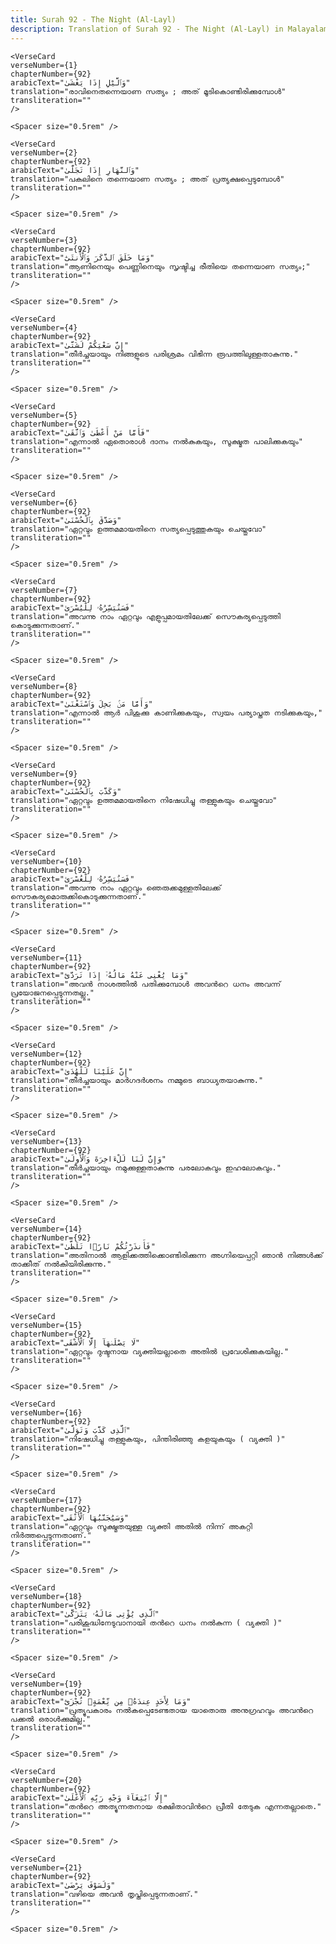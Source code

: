 ```yaml
---
title: Surah 92 - The Night (Al-Layl)  
description: Translation of Surah 92 - The Night (Al-Layl) in Malayalam
---
```







    <VerseCard 
    verseNumber={1}
    chapterNumber={92}
    arabicText="وَٱلَّيْلِ إِذَا يَغْشَىٰ"
    translation="രാവിനെതന്നെയാണ സത്യം ; അത്‌ മൂടികൊണ്ടിരിക്കുമ്പോള്‍"
    transliteration=""
    />

    <Spacer size="0.5rem" />
                
    <VerseCard 
    verseNumber={2}
    chapterNumber={92}
    arabicText="وَٱلنَّهَارِ إِذَا تَجَلَّىٰ"
    translation="പകലിനെ തന്നെയാണ സത്യം ; അത്‌ പ്രത്യക്ഷപ്പെടുമ്പോള്‍"
    transliteration=""
    />

    <Spacer size="0.5rem" />
                
    <VerseCard 
    verseNumber={3}
    chapterNumber={92}
    arabicText="وَمَا خَلَقَ ٱلذَّكَرَ وَٱلْأُنثَىٰٓ"
    translation="ആണിനെയും പെണ്ണിനെയും സൃഷ്ടിച്ച രീതിയെ തന്നെയാണ സത്യം;"
    transliteration=""
    />

    <Spacer size="0.5rem" />
                
    <VerseCard 
    verseNumber={4}
    chapterNumber={92}
    arabicText="إِنَّ سَعْيَكُمْ لَشَتَّىٰ"
    translation="തീര്‍ച്ചയായും നിങ്ങളുടെ പരിശ്രമം വിഭിന്ന രൂപത്തിലുള്ളതാകുന്നു."
    transliteration=""
    />

    <Spacer size="0.5rem" />
                
    <VerseCard 
    verseNumber={5}
    chapterNumber={92}
    arabicText="فَأَمَّا مَنْ أَعْطَىٰ وَٱتَّقَىٰ"
    translation="എന്നാല്‍ ഏതൊരാള്‍ ദാനം നല്‍കുകയും, സൂക്ഷ്മത പാലിക്കുകയും"
    transliteration=""
    />

    <Spacer size="0.5rem" />
                
    <VerseCard 
    verseNumber={6}
    chapterNumber={92}
    arabicText="وَصَدَّقَ بِٱلْحُسْنَىٰ"
    translation="ഏറ്റവും ഉത്തമമായതിനെ സത്യപ്പെടുത്തുകയും ചെയ്തുവോ"
    transliteration=""
    />

    <Spacer size="0.5rem" />
                
    <VerseCard 
    verseNumber={7}
    chapterNumber={92}
    arabicText="فَسَنُيَسِّرُهُۥ لِلْيُسْرَىٰ"
    translation="അവന്നു നാം ഏറ്റവും എളുപ്പമായതിലേക്ക്‌ സൌകര്യപ്പെടുത്തി കൊടുക്കുന്നതാണ്‌."
    transliteration=""
    />

    <Spacer size="0.5rem" />
                
    <VerseCard 
    verseNumber={8}
    chapterNumber={92}
    arabicText="وَأَمَّا مَنۢ بَخِلَ وَٱسْتَغْنَىٰ"
    translation="എന്നാല്‍ ആര്‍ പിശുക്കു കാണിക്കുകയും, സ്വയം പര്യാപ്തത നടിക്കുകയും,"
    transliteration=""
    />

    <Spacer size="0.5rem" />
                
    <VerseCard 
    verseNumber={9}
    chapterNumber={92}
    arabicText="وَكَذَّبَ بِٱلْحُسْنَىٰ"
    translation="ഏറ്റവും ഉത്തമമായതിനെ നിഷേധിച്ചു തള്ളുകയും ചെയ്തുവോ"
    transliteration=""
    />

    <Spacer size="0.5rem" />
                
    <VerseCard 
    verseNumber={10}
    chapterNumber={92}
    arabicText="فَسَنُيَسِّرُهُۥ لِلْعُسْرَىٰ"
    translation="അവന്നു നാം ഏറ്റവും ഞെരുക്കമുള്ളതിലേക്ക്‌ സൌകര്യമൊരുക്കികൊടുക്കുന്നതാണ്‌."
    transliteration=""
    />

    <Spacer size="0.5rem" />
                
    <VerseCard 
    verseNumber={11}
    chapterNumber={92}
    arabicText="وَمَا يُغْنِى عَنْهُ مَالُهُۥٓ إِذَا تَرَدَّىٰٓ"
    translation="അവന്‍ നാശത്തില്‍ പതിക്കുമ്പോള്‍ അവന്‍റെ ധനം അവന്ന്‌ പ്രയോജനപ്പെടുന്നതല്ല."
    transliteration=""
    />

    <Spacer size="0.5rem" />
                
    <VerseCard 
    verseNumber={12}
    chapterNumber={92}
    arabicText="إِنَّ عَلَيْنَا لَلْهُدَىٰ"
    translation="തീര്‍ച്ചയായും മാര്‍ഗദര്‍ശനം നമ്മുടെ ബാധ്യതയാകുന്നു."
    transliteration=""
    />

    <Spacer size="0.5rem" />
                
    <VerseCard 
    verseNumber={13}
    chapterNumber={92}
    arabicText="وَإِنَّ لَنَا لَلْءَاخِرَةَ وَٱلْأُولَىٰ"
    translation="തീര്‍ച്ചയായും നമുക്കുള്ളതാകുന്നു പരലോകവും ഇഹലോകവും."
    transliteration=""
    />

    <Spacer size="0.5rem" />
                
    <VerseCard 
    verseNumber={14}
    chapterNumber={92}
    arabicText="فَأَنذَرْتُكُمْ نَارًۭا تَلَظَّىٰ"
    translation="അതിനാല്‍ ആളിക്കത്തിക്കൊണ്ടിരിക്കുന്ന അഗ്നിയെപ്പറ്റി ഞാന്‍ നിങ്ങള്‍ക്ക്‌ താക്കീത്‌ നല്‍കിയിരിക്കുന്നു."
    transliteration=""
    />

    <Spacer size="0.5rem" />
                
    <VerseCard 
    verseNumber={15}
    chapterNumber={92}
    arabicText="لَا يَصْلَىٰهَآ إِلَّا ٱلْأَشْقَى"
    translation="ഏറ്റവും ദുഷ്ടനായ വ്യക്തിയല്ലാതെ അതില്‍ പ്രവേശിക്കുകയില്ല."
    transliteration=""
    />

    <Spacer size="0.5rem" />
                
    <VerseCard 
    verseNumber={16}
    chapterNumber={92}
    arabicText="ٱلَّذِى كَذَّبَ وَتَوَلَّىٰ"
    translation="നിഷേധിച്ചു തള്ളുകയും, പിന്തിരിഞ്ഞു കളയുകയും ( വ്യക്തി )"
    transliteration=""
    />

    <Spacer size="0.5rem" />
                
    <VerseCard 
    verseNumber={17}
    chapterNumber={92}
    arabicText="وَسَيُجَنَّبُهَا ٱلْأَتْقَى"
    translation="ഏറ്റവും സൂക്ഷ്മതയുള്ള വ്യക്തി അതില്‍ നിന്ന്‌ അകറ്റി നിര്‍ത്തപ്പെടുന്നതാണ്‌."
    transliteration=""
    />

    <Spacer size="0.5rem" />
                
    <VerseCard 
    verseNumber={18}
    chapterNumber={92}
    arabicText="ٱلَّذِى يُؤْتِى مَالَهُۥ يَتَزَكَّىٰ"
    translation="പരിശുദ്ധിനേടുവാനായി തന്‍റെ ധനം നല്‍കുന്ന ( വ്യക്തി )"
    transliteration=""
    />

    <Spacer size="0.5rem" />
                
    <VerseCard 
    verseNumber={19}
    chapterNumber={92}
    arabicText="وَمَا لِأَحَدٍ عِندَهُۥ مِن نِّعْمَةٍۢ تُجْزَىٰٓ"
    translation="പ്രത്യുപകാരം നല്‍കപ്പെടേണ്ടതായ യാതൊരു അനുഗ്രഹവും അവന്‍റെ പക്കല്‍ ഒരാള്‍ക്കുമില്ല."
    transliteration=""
    />

    <Spacer size="0.5rem" />
                
    <VerseCard 
    verseNumber={20}
    chapterNumber={92}
    arabicText="إِلَّا ٱبْتِغَآءَ وَجْهِ رَبِّهِ ٱلْأَعْلَىٰ"
    translation="തന്‍റെ അത്യുന്നതനായ രക്ഷിതാവിന്‍റെ പ്രീതി തേടുക എന്നതല്ലാതെ."
    transliteration=""
    />

    <Spacer size="0.5rem" />
                
    <VerseCard 
    verseNumber={21}
    chapterNumber={92}
    arabicText="وَلَسَوْفَ يَرْضَىٰ"
    translation="വഴിയെ അവന്‍ തൃപ്തിപ്പെടുന്നതാണ്‌."
    transliteration=""
    />

    <Spacer size="0.5rem" />
                